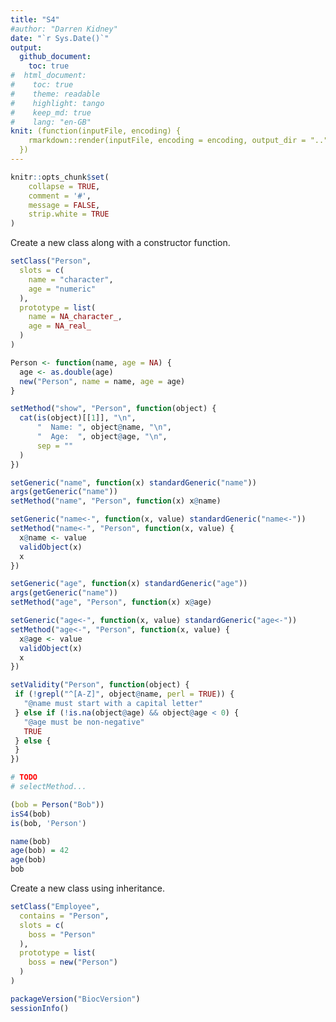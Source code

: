 ```yaml
---
title: "S4"
#author: "Darren Kidney"
date: "`r Sys.Date()`"
output:
  github_document:
    toc: true
#  html_document:
#    toc: true
#    theme: readable
#    highlight: tango
#    keep_md: true
#    lang: "en-GB"
knit: (function(inputFile, encoding) {
    rmarkdown::render(inputFile, encoding = encoding, output_dir = "..")
  })
---
```


```r
knitr::opts_chunk$set(
	collapse = TRUE,
	comment = '#',
	message = FALSE,
	strip.white = TRUE
)
```

Create a new class along with a constructor function.

```r
setClass("Person", 
  slots = c(
    name = "character", 
    age = "numeric"
  ), 
  prototype = list(
    name = NA_character_,
    age = NA_real_
  )
)

Person <- function(name, age = NA) {
  age <- as.double(age)
  new("Person", name = name, age = age)
}

setMethod("show", "Person", function(object) {
  cat(is(object)[[1]], "\n",
      "  Name: ", object@name, "\n",
      "  Age:  ", object@age, "\n",
      sep = ""
  )
})

setGeneric("name", function(x) standardGeneric("name"))
args(getGeneric("name"))
setMethod("name", "Person", function(x) x@name)

setGeneric("name<-", function(x, value) standardGeneric("name<-"))
setMethod("name<-", "Person", function(x, value) {
  x@name <- value
  validObject(x)
  x
})

setGeneric("age", function(x) standardGeneric("age"))
args(getGeneric("name"))
setMethod("age", "Person", function(x) x@age)

setGeneric("age<-", function(x, value) standardGeneric("age<-"))
setMethod("age<-", "Person", function(x, value) {
  x@age <- value
  validObject(x)
  x
})

setValidity("Person", function(object) {
 if (!grepl("^[A-Z]", object@name, perl = TRUE)) {
   "@name must start with a capital letter"
 } else if (!is.na(object@age) && object@age < 0) {
   "@age must be non-negative"
   TRUE
 } else {
 }
})

# TODO
# selectMethod...
```

```r
(bob = Person("Bob"))
isS4(bob)
is(bob, 'Person')
```

```r
name(bob)
age(bob) = 42
age(bob)
bob
```

Create a new class using inheritance.

```r
setClass("Employee", 
  contains = "Person", 
  slots = c(
    boss = "Person"
  ),
  prototype = list(
    boss = new("Person")
  )
)
```

```r
packageVersion("BiocVersion")
sessionInfo()
```
